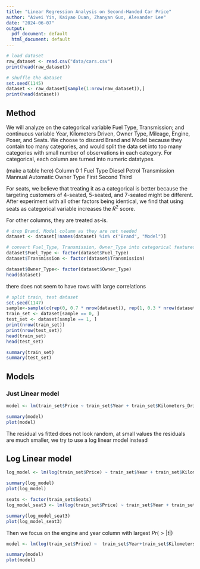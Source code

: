 ```yaml
---
title: "Linear Regression Analysis on Second-Handed Car Price"
author: "Aiwei Yin, Kaiyao Duan, Zhanyan Guo, Alexander Lee"
date: "2024-06-07"
output:
  pdf_document: default
  html_document: default
---
```


```r
# load dataset
raw_dataset <- read.csv("data/cars.csv")
print(head(raw_dataset))
```

```r
# shuffle the dataset
set.seed(1145)
dataset <- raw_dataset[sample(1:nrow(raw_dataset)),]
print(head(dataset))
```

## Method

We will analyze on the categorical variable Fuel Type, Transmission; and continuous variable Year, Kilometers Driven, Owner Type, Mileage, Engine, Poser, and Seats. We choose to discard Brand and Model because they contain too many categories, and would split the data set into too many categories with small number of observations in each category. For categorical, each column are turned into numeric datatypes. 

(make a table here)
Column         0           1
Fuel Type      Diesel      Petrol
Transmission   Mannual     Automatic
Owner Type     First       Second     Third


For seats, we believe that treating it as a categorical is better because the targeting customers of 4-seated, 5-seated, and 7-seated might be different. After experiment with all other factors being identical, we find that using seats as categorical variable increases the $R^2$ score.

For other columns, they are treated as-is.


```r
# drop Brand, Model column as they are not needed
dataset <- dataset[!names(dataset) %in% c("Brand", "Model")]

# convert Fuel_Type, Transmission, Owner_Type into categorical features
dataset$Fuel_Type <- factor(dataset$Fuel_Type)
dataset$Transmission <- factor(dataset$Transmission)

dataset$Owner_Type<- factor(dataset$Owner_Type)
head(dataset)
```

there does not seem to have rows with large correlations

```r
# split train, test dataset
set.seed(1147)
sample<-sample(c(rep(0, 0.7 * nrow(dataset)), rep(1, 0.3 * nrow(dataset))))
train_set <- dataset[sample == 0, ]
test_set <- dataset[sample == 1, ]
print(nrow(train_set))
print(nrow(test_set))
head(train_set)
head(test_set)
```

```r
summary(train_set)
summary(test_set)
```

## Models
### Just Linear model
```r
model <- lm(train_set$Price ~ train_set$Year + train_set$Kilometers_Driven + train_set$Fuel_Type + train_set$Transmission + train_set$Owner_Type + train_set$Mileage + train_set$Engine + train_set$Power + train_set$Seats)
```

```r
summary(model)
plot(model)
```

The residual vs fitted does not look random, at small values the residuals are much smaller, we try to use a log linear model instead

## Log Linear model
```r
log_model <- lm(log(train_set$Price) ~ train_set$Year + train_set$Kilometers_Driven + train_set$Fuel_Type + train_set$Transmission + train_set$Owner_Type + train_set$Mileage + train_set$Engine + train_set$Power + train_set$Seats)
```

```r
summary(log_model)
plot(log_model)
```

```r
seats <- factor(train_set$Seats)
log_model_seat3 <- lm(log(train_set$Price) ~ train_set$Year + train_set$Kilometers_Driven + train_set$Fuel_Type + train_set$Transmission + train_set$Owner_Type + train_set$Mileage + train_set$Power+ seats + train_set$Engine)
```

```r
summary(log_model_seat3)
plot(log_model_seat3)
```
Then we focus on the engine and year column with largest $Pr(>|t|)$


```r
model <- lm(log(train_set$Price) ~  train_set$Year+train_set$Kilometers_Driven + train_set$Fuel_Type + train_set$Transmission + train_set$Owner_Type + train_set$Mileage + train_set$Power+ seats + 1/train_set$Engine)
```

```r
summary(model)
plot(model)
```